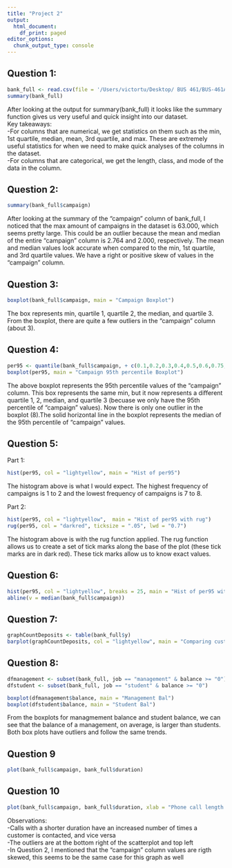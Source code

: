 ```yaml
---
title: "Project 2"
output:
  html_document:
    df_print: paged
editor_options:
  chunk_output_type: console
---
```


## Question 1: 
```r
bank_full <- read.csv(file = '/Users/victortu/Desktop/ BUS 461/BUS-461A/Csv files/bank-full.csv', sep = ";" )
summary(bank_full)
```

After looking at the output for summary(bank_full) it looks like the summary function gives us very useful and quick insight into our dataset.    
Key takeaways:    
-For columns that are numerical, we get statistics on them such as the min, 1st quartile, median, mean, 3rd quartile, and max. These are extremely useful statistics for when we need to make quick analyses of the columns in the dataset.    
-For columns that are categorical, we get the length, class, and mode of the data in the column.     

## Question 2:
```r
summary(bank_full$campaign)
```

After looking at the summary of the "campaign" column of bank_full, I noticed that the max amount of campaigns in the dataset is 63.000, which seems pretty large. This could be an outlier because the mean and median of the entire "campaign" column is 2.764 and 2.000, respectively. The mean and median values look accurate when compared to the min, 1st quartile, and 3rd quartile values. We have a right or positive skew of values in the "campaign" column.  

## Question 3: 
```r
boxplot(bank_full$campaign, main = "Campaign Boxplot")
```

The box represents min, quartile 1, quartile 2, the median, and quartile 3. From the boxplot, there are quite a few outliers in the "campaign" column (about 3).

## Question 4: 
```r
per95 <- quantile(bank_full$campaign, + c(0.1,0.2,0.3,0.4,0.5,0.6,0.75,0.85,0.95))
boxplot(per95, main = "Campaign 95th percentile Boxplot")
```

The above boxplot represents the 95th percentile values of the "campaign" column. This box represents the same min, but it now represents a different quartile 1, 2, median, and quartile 3 (becuase we only have the 95th percentile of "campaign" values). Now there is only one outlier in the boxplot (8).The solid horizontal line in the boxplot represents the median of the 95th percentile of "campaign" values. 

## Question 5: 
Part 1:    
```r
hist(per95, col = "lightyellow", main = "Hist of per95")
```

The histogram above is what I would expect. The highest frequency of campaigns is 1 to 2 and the lowest frequency of campaigns is 7 to 8.    

Part 2: 
```r
hist(per95, col = "lightyellow",  main = "Hist of per95 with rug")
rug(per95, col = "darkred", ticksize = ".05", lwd = "0.7")
```

The histogram above is with the rug function applied. The rug function allows us to create a set of tick marks along the base of the plot (these tick marks are in dark red). These tick marks allow us to know exact values. 

## Question 6: 
```r
hist(per95, col = "lightyellow", breaks = 25, main = "Hist of per95 with breaks = 25 and abline") 
abline(v = median(bank_full$campaign))
```

## Question 7:
```r
graphCountDeposits <- table(bank_full$y)
barplot(graphCountDeposits, col = "lightyellow", main = "Comparing customers with/without term deposits", ylim = c(0,40000))
```

## Question 8:
```r
dfmanagement <- subset(bank_full, job == "management" & balance >= "0")
dfstudent <- subset(bank_full, job == "student" & balance >= "0")

boxplot(dfmanagement$balance, main = "Management Bal")
boxplot(dfstudent$balance, main = "Student Bal")
```

From the boxplots for managmement balance and student balance, we can see that the balance of a management, on average, is larger than students. Both box plots have outliers and follow the same trends.

## Question 9 
```r
plot(bank_full$campaign, bank_full$duration)
```

## Question 10
```r
plot(bank_full$campaign, bank_full$duration, xlab = "Phone call length (min)", ylab = "Number of times a customer is called", main = "Duration vs Campaign")
```

Observations:   
-Calls with a shorter duration have an increased number of times a customer is contacted, and vice versa     
-The outliers are at the bottom right of the scatterplot and top left     
-In Question 2, I mentioned that the "campaign" column values are rigth skewed, this seems to be the same case for this graph as well